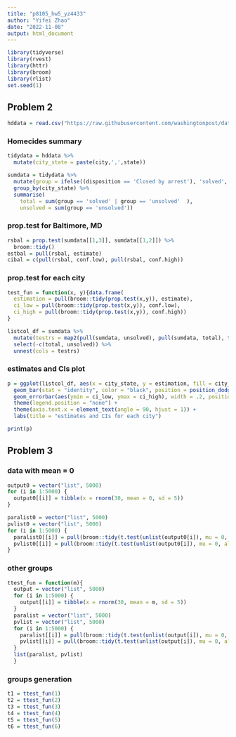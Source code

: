 ```yaml
---
title: "p8105_hw5_yz4433"
author: "Yifei Zhao"
date: "2022-11-08"
output: html_document
---
```


```r
library(tidyverse)
library(rvest)
library(httr)
library(broom)
library(rlist)
set.seed(1)
```


## Problem 2
```r
hddata = read.csv("https://raw.githubusercontent.com/washingtonpost/data-homicides/master/homicide-data.csv")
```

### Homecides summary
```r
tidydata = hddata %>% 
  mutate(city_state = paste(city,',',state))

sumdata = tidydata %>% 
  mutate(group = ifelse((disposition == 'Closed by arrest'), 'solved', 'unsolved')) %>% 
  group_by(city_state) %>% 
  summarise(
    total = sum(group == 'solved' | group == 'unsolved'  ),
    unsolved = sum(group == 'unsolved'))
```

### prop.test for Baltimore, MD
```r
rsbal = prop.test(sumdata[[1,3]], sumdata[[1,2]]) %>% 
  broom::tidy()
estbal = pull(rsbal, estimate)
cibal = c(pull(rsbal, conf.low), pull(rsbal, conf.high))
```

### prop.test for each city
```r
test_fun = function(x, y){data.frame(
  estimation = pull(broom::tidy(prop.test(x,y)), estimate),
  ci_low = pull(broom::tidy(prop.test(x,y)), conf.low),
  ci_high = pull(broom::tidy(prop.test(x,y)), conf.high))
}

listcol_df = sumdata %>% 
  mutate(testrs = map2(pull(sumdata, unsolved), pull(sumdata, total), test_fun)) %>% 
  select(-c(total, unsolved)) %>% 
  unnest(cols = testrs)
```

### estimates and CIs plot
```r
p = ggplot(listcol_df, aes(x = city_state, y = estimation, fill = city_state)) + 
  geom_bar(stat = "identity", color = "black", position = position_dodge()) +
  geom_errorbar(aes(ymin = ci_low, ymax = ci_high), width = .2, position = position_dodge(.9)) +
  theme(legend.position = "none") +
  theme(axis.text.x = element_text(angle = 90, hjust = 1)) +
  labs(title = "estimates and CIs for each city")

print(p)
```

## Problem 3
### data with mean = 0
```r
output0 = vector("list", 5000)
for (i in 1:5000) {
  output0[[i]] = tibble(x = rnorm(30, mean = 0, sd = 5))
}
```

```r
paralist0 = vector("list", 5000)
pvlist0 = vector("list", 5000)
for (i in 1:5000) {
  paralist0[[i]] = pull(broom::tidy(t.test(unlist(output0[i]), mu = 0, alternative = "two.sided")), estimate)
  pvlist0[[i]] = pull(broom::tidy(t.test(unlist(output0[i]), mu = 0, alternative = "two.sided")), p.value)
}
```

### other groups
```r
ttest_fun = function(m){
  output = vector("list", 5000)
  for (i in 1:5000) {
    output[[i]] = tibble(x = rnorm(30, mean = m, sd = 5))
  }
  paralist = vector("list", 5000)
  pvlist = vector("list", 5000)
  for (i in 1:5000) {
    paralist[[i]] = pull(broom::tidy(t.test(unlist(output[i]), mu = 0, alternative = "two.sided")), estimate)
    pvlist[[i]] = pull(broom::tidy(t.test(unlist(output[i]), mu = 0, alternative = "two.sided")), p.value)
  }
  list(paralist, pvlist)
  }
```

### groups generation
```r
t1 = ttest_fun(1)
t2 = ttest_fun(2)
t3 = ttest_fun(3)
t4 = ttest_fun(4)
t5 = ttest_fun(5)
t6 = ttest_fun(6)
```